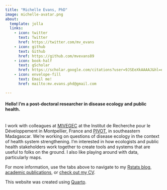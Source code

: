```yaml
---
title: "Michelle Evans, PhD"
image: michelle-avatar.png
about:
  template: jolla
  links:
    - icon: twitter
      text: Twitter
      href: https://twitter.com/mv_evans
    - icon: github
      text: Github
      href: https://github.com/mvevans89
    - icon: book-half
      text: gScholar
      href: https://scholar.google.com/citations?user=9JSEeXkAAAAJ&hl=en
    - icon: envelope-fill
      text: Email me!
      href: mailto:mv.evans.phd@gmail.com

---
```


#### Hello! I'm a post-doctoral researcher in disease ecology and public health. 

<br>
I work with colleagues at [MIVEGEC](https://mivegec.fr/fr) at the Institut de Recherche pour le Développement in Montpellier, France and [PIVOT](https://www.pivotworks.org/), in southeastern Madagascar. We're working on questions of disease ecology in the context of health system strengthening. I'm interested in how ecologists and public health stakeholders work together to create tools and systems that are useful to folks on the ground. I also like playing around with data, particularly maps.

For more information, use the tabs above to navigate to my [Rstats blog](blog.qmd), [academic publications](pubs.qmd), or [check out my CV](assets/MVEvansCV.pdf).

This website was created using [Quarto](https://quarto.org).
